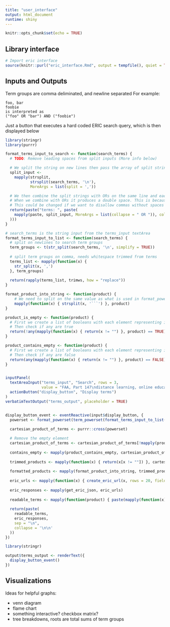 ```yaml
---
title: "user_interface"
output: html_document
runtime: shiny
---
```


```r
knitr::opts_chunk$set(echo = TRUE)
```

## Library interface

```r
# Import eric interface
source(knitr::purl("eric_interface.Rmd", output = tempfile(), quiet = TRUE))
```


## Inputs and Outputs

Term groups are comma deliminated, and newline separated
For example:
```text
foo, bar
foobie
is interpreted as
("foo" OR "bar") AND ("foobie")
```

Just a button that executes a hard coded ERIC search query, which is then displayed below

```r
library(stringr)
library(purrr)

format_terms_input_to_search <- function(search_terms) {
  # TODO: Remove leading spaces from split inputs (More info below)

  # We split the string on new lines then pass the array of split strings to mapply which splits each line on commas
  split_input <-
    mapply(strsplit,
           strsplit(search_terms, '\n'),
           MoreArgs = list(split = ','))

  # We then combine the split strings with ORs on the same line and each line separated with ANDs
  # When we combine with ORs it produces a double space. This is because we're splitting on comma without the following space.
  # This could be changed if we want to disallow commas without spaces after or we could trim the spaces after.
  return(paste("terms: ", paste(
    mapply(paste, split_input, MoreArgs = list(collapse = " OR ")), collapse = " AND "
  )))
}

# search_terms is the string input from the terms_input textArea
format_terms_input_to_list <- function(search_terms) {
  # split on newlines to search term groups
  term_groups <- t(str_split(search_terms, '\n', simplify = TRUE))
  
  # split term groups on comma, needs whitespace trimmed from terms
  terms_list <- mapply(function(x) {
    str_split(x, ',')
  }, term_groups)
  
  return(rapply(terms_list, trimws, how = "replace"))
}

format_product_into_string <- function(product) {
    # We need to split on the same value as what is used in format_powerset
    mapply(function(x) { strsplit(x, '```') }, product)
}

product_is_empty <- function(product) {
  # First we create a list of booleans with each element representing if that index is not an empty string. 
  # Then check if any are true
  return(!any(mapply(function(x) { return(x != "") }, product) == TRUE))
}

product_contains_empty <- function(product) {
  # First we create a list of booleans with each element representing if that index is not an empty string. 
  # Then check if any are false
  return(any(mapply(function(x) { return(x != "") }, product) == FALSE))
}


inputPanel(
  textAreaInput("terms_input", "Search", rows = 3,
                value = "FAA, Part 147\ndistance learning, online education"),
  actionButton("display_button", "Display terms")
)
verbatimTextOutput("terms_output", placeholder = TRUE)


display_button_event <- eventReactive(input$display_button, {
  powerset <- format_powerset(term_powerset(format_terms_input_to_list(input$terms_input)))
  
  cartesian_product_of_terms <- purrr::cross(powerset)

  # Remove the empty element
  cartesian_product_of_terms <- cartesian_product_of_terms[!mapply(product_is_empty, cartesian_product_of_terms)]
  
  contains_empty <- mapply(product_contains_empty, cartesian_product_of_terms)
  
  trimmed_products <- mapply(function(x) { return(x[x != ""]) }, cartesian_product_of_terms)
  
  formatted_products <- mapply(format_product_into_string, trimmed_products)
  
  eric_urls <- mapply(function(x) { create_eric_url(x, rows = 20, fields = list(list("peerreviewed", "'T'"))) }, formatted_products)
  
  eric_responses <- mapply(get_eric_json, eric_urls)
  
  readable_terms <- mapply(function(product) { paste(mapply(function(x) {paste(unlist(x), collapse = " OR ")}, product), collapse = " AND ") }, formatted_products)
  
  return(paste(
    readable_terms,
    eric_responses,
    sep = "\n",
    collapse = '\n\n'
  ))
})

library(stringr)

output$terms_output <- renderText({
  display_button_event()
})
```

## Visualizations

Ideas for helpful graphs:

* venn diagram
* flame chart
* something interactive? checkbox matrix?
* tree breakdowns, roots are total sums of term groups
